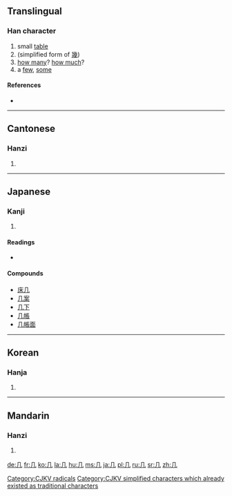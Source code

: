 {{see|凡|凢}}
<!--{{see|幾}} (different character in Japan)-->
==Translingual==
{{stroke order|type=animate}}

===Han character===
{{Han char|rn=16|rad=几|as=00|sn=2|four=7721<sub>0</sub>|canj=竹弓 (HN)}}

# small [[table]]
# (simplified form of [[幾]])
# [[how many]]? [[how much]]?
# a [[few]], [[some]]

====References====
* {{Han ref|kx=0133.570|dkj=01737|dj=0299.080|hdz=10275.190|uh=51E0|ud=20960|bh=A44C|bd=42060}}

----

==Cantonese==

===Hanzi===
{{yue-hanzi|jyut=|y=gei1}}

# {{defn|Cantonese}}

----

==Japanese==

===Kanji===
{{ja-kanji|grade=|rs=几00}}

# {{defn|Japanese}}

====Readings====
* {{ja-readings|on=[[き]] ([[ki]])|kun=[[つくえ]] ([[tsukue]])}}

====Compounds====
* [[床几]]
* [[几案]]
* [[几下]]
* [[几帳]]
* [[几帳面]]

----

==Korean==

===Hanja===
{{ko-hanja|hangeul=궤|rv=gwe|mr=kwe}}

# {{defn|Korean}}

[[Category:CJKV radicals]]
[[Category:CJKV simplified characters which already existed as traditional characters]]

----

==Mandarin==

===Hanzi===
{{cmn-hanzi|tra=幾|pin=[[jī]] ([[ji1]]), [[jǐ]] ([[ji3]])|wg=chi<sup>1</sup>}}

# {{defn|Mandarin}}

[[de:几]]
[[fr:几]]
[[ko:几]]
[[la:几]]
[[hu:几]]
[[ms:几]]
[[ja:几]]
[[pl:几]]
[[ru:几]]
[[sr:几]]
[[zh:几]]